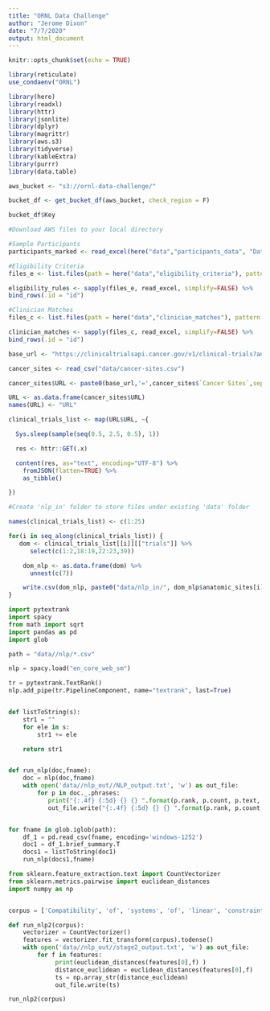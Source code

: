 ---
title: "ORNL Data Challenge"
author: "Jerome Dixon"
date: "7/7/2020"
output: html_document
---

```{r setup, include=FALSE}
knitr::opts_chunk$set(echo = TRUE)
```


```{r}

library(reticulate)
use_condaenv("ORNL")

```


```{r}

library(here)
library(readxl)
library(httr)
library(jsonlite)
library(dplyr)
library(magrittr)
library(aws.s3)
library(tidyverse)
library(kableExtra)
library(purrr)
library(data.table)


```


```{r AWS ORNL Data Files}

aws_bucket <- "s3://ornl-data-challenge/"

bucket_df <- get_bucket_df(aws_bucket, check_region = F)

bucket_df$Key

#Download AWS files to your local directory

```


```{r Local ORNL Data Files}

#Sample Participants
participants_marked <- read_excel(here("data","participants_data", "Dataset2_Sample_Participant_Data_With_Syn_Columns_Marked.xlsx"))

#Eligibility Criteria
files_e <- list.files(path = here("data","eligibility_criteria"), pattern = "*.xlsx", full.names = T)

eligibility_rules <- sapply(files_e, read_excel, simplify=FALSE) %>% 
bind_rows(.id = "id")

#Clinician Matches
files_c <- list.files(path = here("data","clinician_matches"), pattern = "*.xlsx", full.names = T)

clinician_matches <- sapply(files_c, read_excel, simplify=FALSE) %>% 
bind_rows(.id = "id")


```



```{r Clinical Trials Data From NCI API}

base_url <- "https://clinicaltrialsapi.cancer.gov/v1/clinical-trials?anatomic_sites"

cancer_sites <- read_csv("data/cancer-sites.csv")

cancer_sites$URL <- paste0(base_url,'=',cancer_sites$`Cancer Sites`,sep="")

URL <- as.data.frame(cancer_sites$URL)
names(URL) <- "URL"

clinical_trials_list <- map(URL$URL, ~{

  Sys.sleep(sample(seq(0.5, 2.5, 0.5), 1)) 

  res <- httr::GET(.x)

  content(res, as="text", encoding="UTF-8") %>% 
    fromJSON(flatten=TRUE) %>% 
    as_tibble() 

})


```


```{r NLP Files for Processing }

#Create 'nlp_in' folder to store files under existing 'data' folder

names(clinical_trials_list) <- c(1:25)

for(i in seq_along(clinical_trials_list)) {
   dom <- clinical_trials_list[[i]][["trials"]] %>% 
      select(c(1:2,18:19,22:23,39))

    dom_nlp <- as.data.frame(dom) %>% 
      unnest(c(7))

    write.csv(dom_nlp, paste0("data/nlp_in/", dom_nlp$anatomic_sites[i], names(clinical_trials_list)[i],".csv"))
}


```



```{python NLP Processor Stage I All Files}

import pytextrank
import spacy
from math import sqrt
import pandas as pd
import glob

path = "data//nlp/*.csv"

nlp = spacy.load("en_core_web_sm")

tr = pytextrank.TextRank()
nlp.add_pipe(tr.PipelineComponent, name="textrank", last=True)


def listToString(s):
    str1 = ""
    for ele in s:
        str1 += ele

    return str1


def run_nlp(doc,fname):
    doc = nlp(doc,fname)
    with open('data//nlp_out//NLP_output.txt', 'w') as out_file:
        for p in doc._.phrases:
           print("{:.4f} {:5d} {} {} ".format(p.rank, p.count, p.text, fname))
           out_file.write("{:.4f} {:5d} {} {} ".format(p.rank, p.count, p.text, fname))


for fname in glob.iglob(path):
    df_1 = pd.read_csv(fname, encoding='windows-1252')
    doc1 = df_1.brief_summary.T
    docs1 = listToString(doc1)
    run_nlp(docs1,fname)


```



```{python NLP Text Similarity Processor Stage II}

from sklearn.feature_extraction.text import CountVectorizer
from sklearn.metrics.pairwise import euclidean_distances
import numpy as np


corpus = ['Compatibility', 'of', 'systems', 'of', 'linear', 'constraints']

def run_nlp2(corpus):
    vectorizer = CountVectorizer()
    features = vectorizer.fit_transform(corpus).todense()
    with open('data//nlp_out//stage2_output.txt', 'w') as out_file:
        for f in features:
             print(euclidean_distances(features[0],f) )
             distance_euclidean = euclidean_distances(features[0],f)
             ts = np.array_str(distance_euclidean)
             out_file.write(ts)

run_nlp2(corpus)
```




